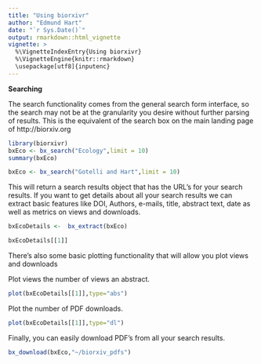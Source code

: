 ```yaml
---
title: "Using biorxivr"
author: "Edmund Hart"
date: "`r Sys.Date()`"
output: rmarkdown::html_vignette
vignette: >
  %\VignetteIndexEntry{Using biorxivr}
  %\VignetteEngine{knitr::rmarkdown}
  \usepackage[utf8]{inputenc}
---
```


**Searching**

The search functionality comes from the general search form interface, so the search may not be at the granularity you desire without further parsing of results.  This is the equivalent of the search box on the main landing page of http://biorxiv.org

```r
library(biorxivr)
bxEco <- bx_search("Ecology",limit = 10)
summary(bxEco)
```

```r
bxEco <- bx_search("Gotelli and Hart",limit = 10)
```

This will return a search results object that has the URL's for your search results.  If you want to get details about all your search results we can extract basic features like DOI, Authors, e-mails, title, abstract text, date as well as metrics on views and downloads.

```r
bxEcoDetails <-  bx_extract(bxEco)

bxEcoDetails[[1]]

```

There's also some basic plotting functionality that will allow you plot views and downloads

Plot views the number of views an abstract.

```r
plot(bxEcoDetails[[1]],type="abs")

```

Plot the number of PDF downloads.

```r
plot(bxEcoDetails[[1]],type="dl")

```

Finally, you can easily download PDF's from all your search results.

```r

bx_download(bxEco,"~/biorxiv_pdfs")

```
